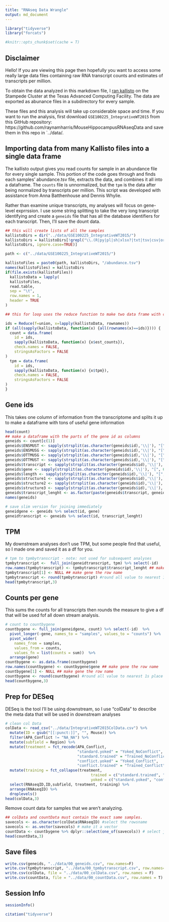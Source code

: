```yaml
---
title: "RNAseq Data Wrangle"
output: md_document
---
```

  
```r
library("tidyverse") 
library("forcats")  

#knitr::opts_chunk$set(cache = T)
```

## Disclaimer

Hello! If you are viewing this page then hopefully you want to access some really large data files containing raw RNA transcript counts and estimates of transcripts per million. 

To obtain the data analyzed in this markdown file, I [ran kallisto](https://github.com/raynamharris/IntegrativeProjectWT2015/blob/master/UNIXworkflow/04_kallisto.md) on the Stampede Cluster at the Texas Advanced Computing Facility. The data are exported as abunance files in a subdirectory for every sample. 

These files and this analysis will take up considerable space and time. If you want to run the analysis, first download `GSE100225_IntegrativeWT2015` from this GitHub repository: https://github.com/raynamharris/MouseHippocampusRNAseqData and save them in this repo in `../data/. 


## Importing data from many Kallisto files into a single data frame

The kallisto output gives you read counts for sample in an abundance file for every single sample. This portion of the code goes through and finds each samples' abundance.tsv file, extracts the data, and combines it all into a dataframe. The `counts` file is unnormalized, but the `tpm` is the data after being normalized by transcripts per million. This script was developed with assistance from Anna Batthenhouse and Dennis Whylie.

Rather than examine unique transcripts, my analyses will focus on gene-level exprrssion. I use some string splitting to take the very long transcript identifying and create a `geneids` file that has all the database identifiers for each transcript. Then, I'll save the dount data.

```r
## this will create lists of all the samples
kallistoDirs = dir("../data/GSE100225_IntegrativeWT2015/")
kallistoDirs = kallistoDirs[!grepl("\\.(R|py|pl|sh|xlsx?|txt|tsv|csv|org|md|obo|png|jpg|pdf)$",
kallistoDirs, ignore.case=TRUE)]

path <- c("../data/GSE100225_IntegrativeWT2015/")

kallistoFiles = paste0(path, kallistoDirs, "/abundance.tsv")
names(kallistoFiles) = kallistoDirs
if(file.exists(kallistoFiles))
  kallistoData = lapply(
  kallistoFiles,
  read.table,
  sep = "\t",
  row.names = 1,
  header = TRUE
)

## this for loop uses the reduce function to make two data frame with counts or tpm from all the samples. note, only counts are used

ids = Reduce(f=union, x=lapply(kallistoData, rownames))
if (all(sapply(kallistoData, function(x) {all(rownames(x)==ids)}))) {
  count = data.frame(
    id = ids,
    sapply(kallistoData, function(x) {x$est_counts}),
    check.names = FALSE,
    stringsAsFactors = FALSE
)
  tpm = data.frame(
    id = ids,
    sapply(kallistoData, function(x) {x$tpm}),
    check.names = FALSE,
    stringsAsFactors = FALSE
)
}
```

## Gene ids

This takes one column of information from the transcriptome and splits it up to make a dataframe with tons of useful gene information 

```r
head(count)
## make a dataframe with the parts of the gene id as columns
geneids <- count[c(1)] 
geneids$ENSMUST <- sapply(strsplit(as.character(geneids$id),'\\|'), "[", 1)
geneids$ENSMUSG <- sapply(strsplit(as.character(geneids$id),'\\|'), "[", 2)
geneids$OTTMUSG <- sapply(strsplit(as.character(geneids$id),'\\|'), "[", 3)
geneids$OTTMUST <- sapply(strsplit(as.character(geneids$id),'\\|'), "[", 4)
geneids$transcript <- sapply(strsplit(as.character(geneids$id),'\\|'), "[", 5)
geneids$gene <- sapply(strsplit(as.character(geneids$id),'\\|'), "[", 6)
geneids$length <- sapply(strsplit(as.character(geneids$id),'\\|'), "[", 7)
geneids$structure1 <- sapply(strsplit(as.character(geneids$id),'\\|'), "[", 8)
geneids$structure2 <- sapply(strsplit(as.character(geneids$id),'\\|'), "[", 9)
geneids$structure3 <- sapply(strsplit(as.character(geneids$id),'\\|'), "[", 10)
geneids$transcript_lenght <- as.factor(paste(geneids$transcript, geneids$length, sep="_"))
names(geneids)

# save slim version for joining immediately
geneidgene <- geneids %>% select(id, gene)
geneidtranscript <- geneids %>% select(id, transcript_lenght)
```

## TPM

My downstream analyses don't use TPM, but some people find that useful, so I made one and saved it as a df for you.

```r
# tpm to tpmbytranscript - note: not used for subsequent analyses
tpmbytranscript <-  full_join(geneidtranscript, tpm) %>% select(-id)   # merge tpm and genids
row.names(tpmbytranscript) <- tpmbytranscript$transcript_lenght ## make gene the row name
tpmbytranscript[1] <- NULL ## make gene the row name
tpmbytranscript <- round(tpmbytranscript) #round all value to nearest 1s place
head(tpmbytranscript,3)
```

## Counts per gene

This sums the counts for all transcripts then rounds the measure to give a df that will be used fof all down stream analysis.

```r
# count to countbygene
countbygene <- full_join(geneidgene, count) %>% select(-id)  %>% 
  pivot_longer(-gene, names_to = "samples", values_to = "counts") %>%  
  pivot_wider(
    names_from = samples, 
    values_from = counts,
    values_fn = list(counts = sum))  %>% 
  arrange(gene)
countbygene <- as.data.frame(countbygene)
row.names(countbygene) <- countbygene$gene ## make gene the row name
countbygene[1] <- NULL ## make gene the row name
countbygene <- round(countbygene) #round all value to nearest 1s place
head(countbygene,3)
```


## Prep for DESeq

DESeq is the tool I'll be using downstream, so I use "colData" to describe the meta data that will be used in downstream analyses

```r
# clean col Data
colData <- read_csv("../data/IntegrativeWT2015ColData.csv") %>%
  mutate(ID = gsub("[[:punct:]]", "", Mouse)) %>%
  filter(APA_Conflict != "NA_NA") %>%
  mutate(subfield = Region) %>%
  mutate(treatment = fct_recode(APA_Conflict,
                                "standard.yoked" = "Yoked_NoConflict",
                                "standard.trained" = "Trained_NoConflict",
                                "conflict.yoked" = "Yoked_Conflict",
                                "conflict.trained" = "Trained_Conflict")) %>%
  mutate(training = fct_collapse(treatment,
                                      trained = c("standard.trained", "conflict.trained"),
                                      yoked = c("standard.yoked", "conflict.yoked"))) %>%
  select(RNAseqID,ID,subfield, treatment, training) %>%
  arrange(RNAseqID) %>%
  droplevels() 
head(colData,3)
```

Remove count data for samples that we aren't analyzing.

```r
## colData and countData must contain the exact same samples. 
savecols <- as.character(colData$RNAseqID) #select the rowsname 
savecols <- as.vector(savecols) # make it a vector
countData <- countbygene %>% dplyr::select(one_of(savecols)) # select just the columns 
head(countData,3)  
```

## Save files

```r
write.csv(geneids, "../data/00_geneids.csv", row.names=F)
write.csv(tpmbytranscript, "../data/00_tpmbytranscript.csv", row.names=T)
write.csv(colData, file = "../data/00_colData.csv", row.names = F)
write.csv(countData, file = "../data/00_countData.csv", row.names = T)  
```

## Session Info

```r
sessionInfo()
```

```r
citation("tidyverse") 
```